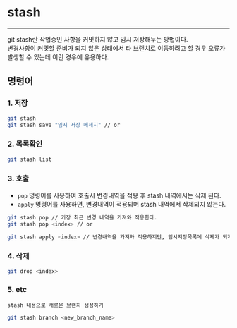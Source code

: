 # stash

---

git stash란 작업중인 사항을 커밋하지 않고 임시 저장해두는 방법이다.  
변경사항이 커밋할 준비가 되지 않은 상태에서 타 브랜치로 이동하려고 할 경우
오류가 발생할 수 있는데 이런 경우에 유용하다.

## 명령어

### 1. 저장
```bash
git stash
git stash save "임시 저장 메세지" // or
```

### 2. 목록확인
```bash
git stash list
```
 
 ### 3. 호출
 - `pop` 명령어를 사용하여 호출시 변경내역을 적용 후 stash 내역에서는 삭제 된다.
 - `apply` 명령어를 사용하면, 변경내역이 적용되며 stash 내역에서 삭제되지 않는다.
 ```bash
 git stash pop // 가장 최근 변경 내역을 가져와 적용한다.
 git stash pop <index> // or

 git stash apply <index> // 변경내역을 가져와 적용하지만, 임시저장목록에 삭제가 되지 않는다.
 ```

### 4. 삭제
```bash
git drop <index>
```

### 5. etc  
`stash 내용으로 새로운 브랜치 생성하기`

```bash
git stash branch <new_branch_name>
```
